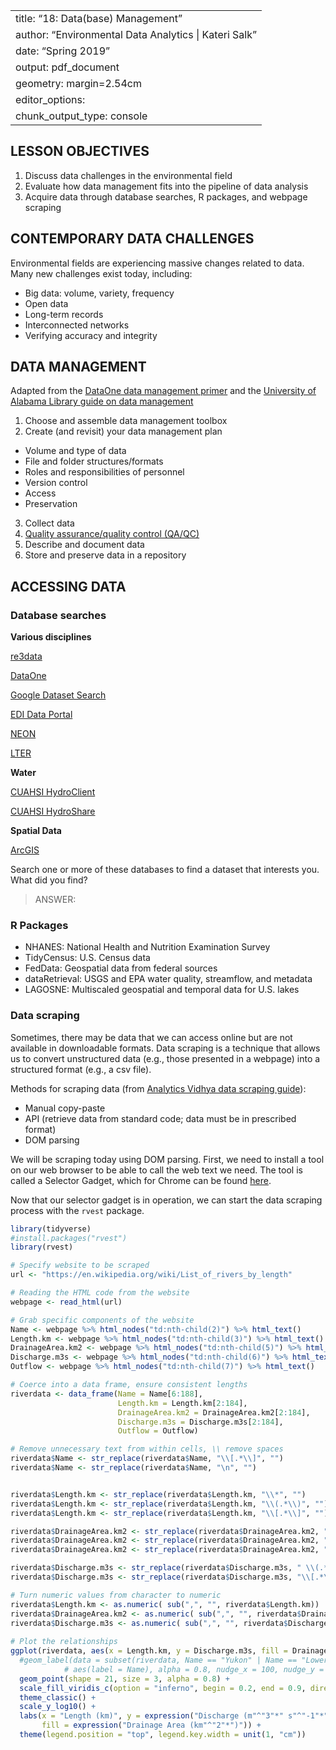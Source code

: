 
---
title: "18: Data(base) Management"
author: "Environmental Data Analytics | Kateri Salk"
date: "Spring 2019"
output: pdf_document
geometry: margin=2.54cm
editor_options: 
  chunk_output_type: console
---

## LESSON OBJECTIVES
1. Discuss data challenges in the environmental field
2. Evaluate how data management fits into the pipeline of data analysis
3. Acquire data through database searches, R packages, and webpage scraping

## CONTEMPORARY DATA CHALLENGES

Environmental fields are experiencing massive changes related to data. Many new challenges exist today, including: 

* Big data: volume, variety, frequency
* Open data
* Long-term records
* Interconnected networks
* Verifying accuracy and integrity

## DATA MANAGEMENT

Adapted from the [DataOne data management primer](https://www.dataone.org/sites/all/documents/DataONE_BP_Primer_020212.pdf) and the [University of Alabama Library guide on data management](http://www.lib.ua.edu/wiki/sura/index.php/A_Step-By-Step_Guide_to_Data_Management)

1. Choose and assemble data management toolbox
2. Create (and revisit) your data management plan
  + Volume and type of data
  + File and folder structures/formats
  + Roles and responsibilities of personnel
  + Version control
  + Access
  + Preservation
3. Collect data
4. [Quality assurance/quality control (QA/QC)](https://www.dataone.org/best-practices/ensure-basic-quality-control)
5. Describe and document data
6. Store and preserve data in a repository

## ACCESSING DATA 
### Database searches
**Various disciplines**

[re3data](https://www.re3data.org/)

[DataOne](https://search.dataone.org/data)

[Google Dataset Search](https://toolbox.google.com/datasetsearch)

[EDI Data Portal](https://portal.edirepository.org/nis/home.jsp)

[NEON](https://www.neonscience.org/data/neon-data-portal)

[LTER](https://portal.lternet.edu/nis/home.jsp)

**Water**

[CUAHSI HydroClient](http://data.cuahsi.org/)

[CUAHSI HydroShare](https://www.hydroshare.org/search/)

**Spatial Data**

[ArcGIS](http://hub.arcgis.com/)

Search one or more of these databases to find a dataset that interests you. What did you find? 

> ANSWER: 

### R Packages
* NHANES: National Health and Nutrition Examination Survey
* TidyCensus: U.S. Census data
* FedData: Geospatial data from federal sources
* dataRetrieval: USGS and EPA water quality, streamflow, and metadata
* LAGOSNE: Multiscaled geospatial and temporal data for U.S. lakes

### Data scraping
Sometimes, there may be data that we can access online but are not available in downloadable formats. Data scraping is a technique that allows us to convert unstructured data (e.g., those presented in a webpage) into a structured format (e.g., a csv file). 

Methods for scraping data (from [Analytics Vidhya data scraping guide](https://www.analyticsvidhya.com/blog/2017/03/beginners-guide-on-web-scraping-in-r-using-rvest-with-hands-on-knowledge/)): 

* Manual copy-paste
* API (retrieve data from standard code; data must be in prescribed format) 
* DOM parsing

We will be scraping today using DOM parsing. First, we need to install a tool on our web browser to be able to call the web text we need. The tool is called a Selector Gadget, which for Chrome can be found [here](https://chrome.google.com/webstore/detail/selectorgadget/mhjhnkcfbdhnjickkkdbjoemdmbfginb?hl=en). 

Now that our selector gadget is in operation, we can start the data scraping process with the `rvest` package. 

```r
library(tidyverse)
#install.packages("rvest")
library(rvest)

# Specify website to be scraped
url <- "https://en.wikipedia.org/wiki/List_of_rivers_by_length"

# Reading the HTML code from the website
webpage <- read_html(url)

# Grab specific components of the website
Name <- webpage %>% html_nodes("td:nth-child(2)") %>% html_text()
Length.km <- webpage %>% html_nodes("td:nth-child(3)") %>% html_text()
DrainageArea.km2 <- webpage %>% html_nodes("td:nth-child(5)") %>% html_text()
Discharge.m3s <- webpage %>% html_nodes("td:nth-child(6)") %>% html_text()
Outflow <- webpage %>% html_nodes("td:nth-child(7)") %>% html_text()

# Coerce into a data frame, ensure consistent lengths
riverdata <- data_frame(Name = Name[6:188], 
                        Length.km = Length.km[2:184], 
                        DrainageArea.km2 = DrainageArea.km2[2:184], 
                        Discharge.m3s = Discharge.m3s[2:184], 
                        Outflow = Outflow)

# Remove unnecessary text from within cells, \\ remove spaces
riverdata$Name <- str_replace(riverdata$Name, "\\[.*\\]", "")
riverdata$Name <- str_replace(riverdata$Name, "\n", "")


riverdata$Length.km <- str_replace(riverdata$Length.km, "\\*", "")
riverdata$Length.km <- str_replace(riverdata$Length.km, "\\(.*\\)", "")
riverdata$Length.km <- str_replace(riverdata$Length.km, "\\[.*\\]", "")

riverdata$DrainageArea.km2 <- str_replace(riverdata$DrainageArea.km2, " \\(.*\\)", "")
riverdata$DrainageArea.km2 <- str_replace(riverdata$DrainageArea.km2, "\\(.*\\)", "")
riverdata$DrainageArea.km2 <- str_replace(riverdata$DrainageArea.km2, " \\[.*\\]", "")

riverdata$Discharge.m3s <- str_replace(riverdata$Discharge.m3s, " \\(.*\\)", "")
riverdata$Discharge.m3s <- str_replace(riverdata$Discharge.m3s, "\\[.*\\]", "")

# Turn numeric values from character to numeric
riverdata$Length.km <- as.numeric( sub(",", "", riverdata$Length.km))
riverdata$DrainageArea.km2 <- as.numeric( sub(",", "", riverdata$DrainageArea.km2))
riverdata$Discharge.m3s <- as.numeric( sub(",", "", riverdata$Discharge.m3s))
  
# Plot the relationships
ggplot(riverdata, aes(x = Length.km, y = Discharge.m3s, fill = DrainageArea.km2)) + 
  #geom_label(data = subset(riverdata, Name == "Yukon" | Name == "Lower Tunguska"), 
            # aes(label = Name), alpha = 0.8, nudge_x = 100, nudge_y = 0.15) +
  geom_point(shape = 21, size = 3, alpha = 0.8) + 
  scale_fill_viridis_c(option = "inferno", begin = 0.2, end = 0.9, direction = -1) +
  theme_classic() + 
  scale_y_log10() +
  labs(x = "Length (km)", y = expression("Discharge (m"^"3"*" s"^"-1"*")"), 
       fill = expression("Drainage Area (km"^"2"*")")) +
  theme(legend.position = "top", legend.key.width = unit(1, "cm"))
```

